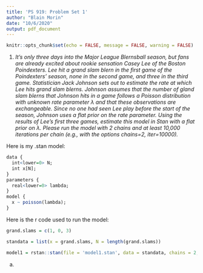 ```yaml
---
title: 'PS 919: Problem Set 1'
author: "Blain Morin"
date: "10/6/2020"
output: pdf_document
---
```


```r

knitr::opts_chunk$set(echo = FALSE, message = FALSE, warning = FALSE)

```

1. *It’s only three days into the Major League Blernsball season, but fans are already excited about rookie sensation Casey Lee of the Boston Poindexters. Lee hit a grand slam blern in the first game of the Poindexters’ season, none in the second game, and three in the third game. Statistician Jack Johnson sets out to estimate the rate at which Lee hits grand slam blerns. Johnson assumes that the number of gland slam blerns that Johnson hits in a game follows a Poisson distribution with unknown rate parameter $\lambda$ and that these observations are exchangeable. Since no one had seen Lee play before the start of the season, Johnson uses a flat prior on the rate parameter. Using the results of Lee’s first three games, estimate this model in Stan with a flat prior on $\lambda$. Please run the model with 2 chains and at least 10,000 iterations per chain (e.g., with the options chains=2, iter=10000).*

Here is my .stan model:

```r

data {
  int<lower=0> N;
  int x[N];
}
parameters {
  real<lower=0> lambda;
}
model {
  x ~ poisson(lambda);
}

```

Here is the r code used to run the model:

```r

grand.slams = c(1, 0, 3)

standata = list(x = grand.slams, N = length(grand.slams))

model1 = rstan::stan(file = 'model1.stan', data = standata, chains = 2, iter = 10000)

```
a. 